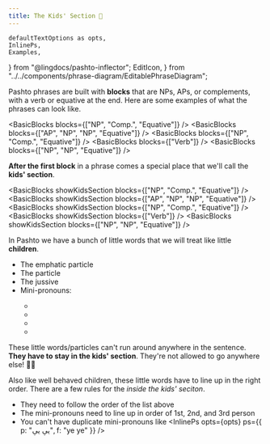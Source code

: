 ```yaml
---
title: The Kids' Section 👦
---
```


    defaultTextOptions as opts,
    InlinePs,
    Examples,
} from "@lingdocs/pashto-inflector";
    EditIcon,
} from "../../components/phrase-diagram/EditablePhraseDiagram";

Pashto phrases are built with **blocks** that are <Link to="/phrase-structure/np/">NPs</Link>, <Link to="/phrase-structure/ap/">APs</Link>, or complements, with a verb or equative at the end. Here are some examples of what the phrases can look like.

<BasicBlocks blocks={["NP", "Comp.", "Equative"]} />
<BasicBlocks blocks={["AP", "NP", "NP", "Equative"]} />
<BasicBlocks blocks={["NP", "Comp.", "Equative"]} />
<BasicBlocks blocks={["Verb"]} />
<BasicBlocks blocks={["NP", "NP", "Equative"]} />

**After the first block** in a phrase comes a special place that we'll call the **kids' section**.

<BasicBlocks showKidsSection blocks={["NP", "Comp.", "Equative"]} />
<BasicBlocks showKidsSection blocks={["AP", "NP", "NP", "Equative"]} />
<BasicBlocks showKidsSection blocks={["NP", "Comp.", "Equative"]} />
<BasicBlocks showKidsSection blocks={["Verb"]} />
<BasicBlocks showKidsSection blocks={["NP", "NP", "Equative"]} />

In Pashto we have a bunch of little words that we will treat like little **children**.

<ul>
    <li>The emphatic <InlinePs opts={opts} ps={{ p: "خو", f: "kho" }} /> particle</li> 
    <li>The <InlinePs opts={opts} ps={{ p: "به", f: "ba" }} /> particle</li>
    <li>The jussive <InlinePs opts={opts} ps={{ p: "دې", f: "de", e: "may" }} /></li>
    <li><Link to="/pronouns/pronouns-mini/">Mini-pronouns</Link>:</li>
    <ul>
        <li><InlinePs opts={opts} ps={{ p: "مې", f: "me", e: "1st pers sing" }} /></li> 
        <li><InlinePs opts={opts} ps={{ p: "دې", f: "de", e: "2nd pers sing" }} /></li>  
        <li><InlinePs opts={opts} ps={{ p: "مو", f: "mU", e: "1st/2nd pers plur" }} /></li> 
        <li><InlinePs opts={opts} ps={{ p: "یې", f: "ye", e: "3rd pers" }} /></li>
    </ul>
</ul>

These little words/particles can't run around anywhere in the sentence. **They have to stay in the kids' section**. They're not allowed to go anywhere else! 🙅‍♂️

Also like well behaved children, these little words have to line up in the right order. There are a few rules for the *inside the kids' seciton*.
 - They need to follow the order of the list above
 - The <Link to="/pronouns/pronouns-mini/">mini-pronouns</Link> need to line up in order of 1st, 2nd, and 3rd person
 - You can't have duplicate mini-pronouns like <InlinePs opts={opts} ps={{ p: "یې یې", f: "ye ye" }} />

